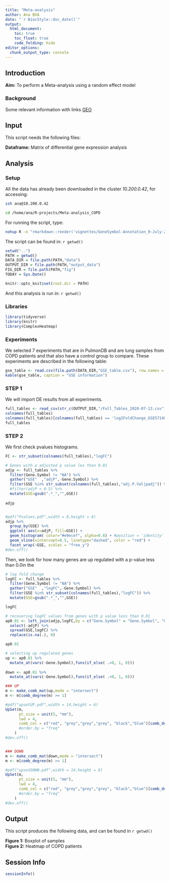 ```yaml
---
title: "Meta-analysis"
author: Ana BVA
date: "`r BiocStyle::doc_date()`"
output:
  html_document:
    toc: true
    toc_float: true
    code_folding: hide
editor_options: 
  chunk_output_type: console
---
```


## Introduction

<div class="alert alert-info">
  <strong>Aim:</strong> To perform a Meta-analysis using a random effect model 
</div>

### Background 

Some relevant information with links [GEO](https://www.ncbi.nlm.nih.gov/geo/)


## Input

This script needs the following files:

<div class="alert alert-warning">
  <strong>Dataframe:</strong> Matrix of differential gene expression analysis
</div>

## Analysis

### Setup

All the data has already been downloaded in the cluster *10.200.0.42*, for 
accessing:

```bash
ssh ana@10.200.0.42

cd /home/ana/R-projects/Meta-analysis_COPD
```


For running the script, type:

```bash
nohup R -e "rmarkdown::render('vignettes/GeneSymbol-Annotation_9-July-2020.Rmd')" & > genesymbol.out
```


The script can be found in: `r getwd() `

```r
setwd("..")
PATH = getwd()
DATA_DIR = file.path(PATH,"data")
OUTPUT_DIR = file.path(PATH,"output_data")
FIG_DIR = file.path(PATH,"fig")
TODAY = Sys.Date()

knitr::opts_knit$set(root.dir = PATH)
```

And this analysis is run in: `r getwd() `

### Libraries

```r
library(tidyverse)
library(knitr)
library(ComplexHeatmap)
```

### Experiments

We selected 7 experiments that are in PulmonDB and are lung samples from COPD patients 
and that also have a control group to compare. These experiments are described 
in the following table:


```r
gse_table <- read.csv(file.path(DATA_DIR,"GSE_table.csv"), row.names = 1)
kable(gse_table, caption = "GSE information")
```


### STEP 1

We will import DE results from all experiments. 

```r
full_tables <- read_csv(str_c(OUTPUT_DIR,"/Full_Tables_2020-07-13.csv"))
colnames(full_tables)
colnames(full_tables)[colnames(full_tables) == 'log2FoldChange_GSE57148'] <- 'logFC_GSE57148'
full_tables
```


### STEP 2

We first check pvalues histograms. 

```r
FC <- str_subset(colnames(full_tables),"logFC")

# Genes with a adjusted p value les than 0.01
adjp <- full_tables %>%
  filter(Gene.Symbol != "NA") %>%
  gather("GSE"  ,"adjP",-Gene.Symbol) %>%
  filter(GSE %in% str_subset(colnames(full_tables),"adj.P.Val|padj")) %>%
  #filter(adjP < 0.5) %>%
  mutate(GSE=gsub(".*_","",GSE))
  
adjp


#pdf("Pvalues.pdf",width = 8,height = 6)
adjp %>%    
  group_by(GSE) %>%
  ggplot( aes(x=adjP, fill=GSE)) +
  geom_histogram( color="#e9ecef", alpha=0.6) + #position = 'identity'
  geom_vline(xintercept=0.5, linetype="dashed", color = "red") +
  facet_wrap(~GSE, scales = "free_y")
#dev.off()

```


Then, we look for how many genes are up regulated with a p-value less than 
0.0in the 

```r

# log fold change
logFC <- full_tables %>%
  filter(Gene.Symbol != "NA") %>%
  gather("GSE"  ,"logFC",-Gene.Symbol) %>%
  filter(GSE %in% str_subset(colnames(full_tables),"logFC")) %>% 
  mutate(GSE=gsub(".*_","",GSE))

logFC

# recovering logFC values from genes with p value less than 0.01 
ap0.01 <- left_join(adjp,logFC,by = c("Gene.Symbol" = "Gene.Symbol", "GSE" = "GSE")) %>%
  select(-adjP) %>%
  spread(GSE,logFC) %>% 
  replace(is.na(.), 0)

ap0.01

# selecting up regulated genes
up <- ap0.01 %>%
  mutate_at(vars(-Gene.Symbol),funs(if_else( .>0, 1, 0)))
  
down <- ap0.01 %>%
  mutate_at(vars(-Gene.Symbol),funs(if_else( .<0, 1, 0)))

### UP 
m <- make_comb_mat(up,mode = "intersect")
m <- m[comb_degree(m) >= 1]

#pdf("upsetUP.pdf",width = 14,height = 6)
UpSet(m,
      pt_size = unit(5, "mm"), 
      lwd = 4,
      comb_col = c("red", "grey","grey","grey", "black","blue")[comb_degree(m)]
      #order.by = "freq"
    )
#dev.off()


### DOWN
m <- make_comb_mat(down,mode = "intersect")
m <- m[comb_degree(m) >= 1]

#pdf("upsetDOWN.pdf",width = 14,height = 6)
UpSet(m,
      pt_size = unit(5, "mm"), 
      lwd = 4,
      comb_col = c("red", "grey","grey","grey", "black","blue")[comb_degree(m)]
      #order.by = "freq"
    )
#dev.off()


```


## Output

This script produces the following data, and can be found in `r getwd() ` 

<div class="alert alert-success">
  <strong>Figure 1:</strong> Boxplot of samples  
  <strong>Figure 2:</strong> Heatmap of COPD patients 
</div>

## Session Info

```r
sessionInfo()
```






